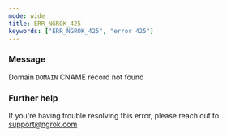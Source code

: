 ```yaml
---
mode: wide
title: ERR_NGROK_425
keywords: ["ERR_NGROK_425", "error 425"]
---
```


### Message

Domain `DOMAIN` CNAME record not found

### Further help

If you're having trouble resolving this error, please reach out to [support@ngrok.com](mailto:support@ngrok.com?subject=Help%20with%20ERR_NGROK_425)
